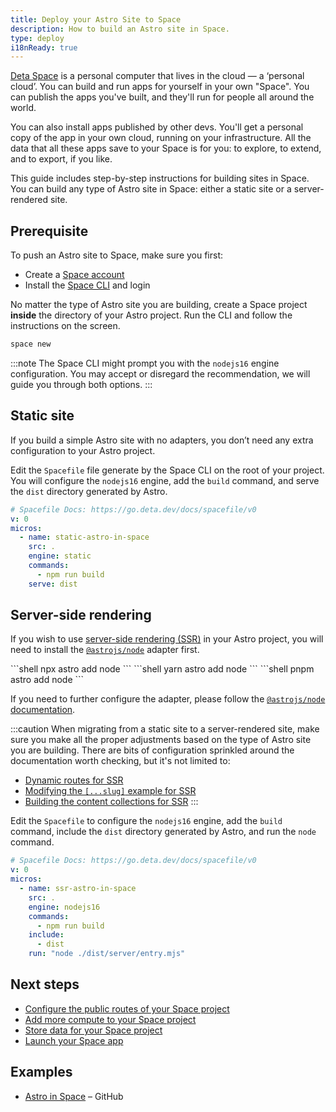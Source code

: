 ```yaml
---
title: Deploy your Astro Site to Space
description: How to build an Astro site in Space.
type: deploy
i18nReady: true
---
```


[Deta Space](https://deta.space/developers) is a personal computer that lives in the cloud — a ‘personal cloud’. You can build and run apps for yourself in your own "Space". You can publish the apps you've built, and they'll run for people all around the world. 

You can also install apps published by other devs. You'll get a personal copy of the app in your own cloud, running on your infrastructure. All the data that all these apps save to your Space is for you: to explore, to extend, and to export, if you like.

This guide includes step-by-step instructions for building sites in Space. You can build any type of Astro site in Space: either a static site or a server-rendered site.

## Prerequisite

To push an Astro site to Space, make sure you first:

- Create a [Space account](https://deta.space)
- Install the [Space CLI](https://deta.space/docs/en/basics/cli) and login

No matter the type of Astro site you are building, create a Space project **inside** the directory of your Astro project. Run the CLI and follow the instructions on the screen.    

```bash
space new
```

:::note
The Space CLI might prompt you with the `nodejs16` engine configuration. You may accept or disregard the recommendation, we will guide you through both options.
:::


## Static site

If you build a simple Astro site with no adapters, you don’t need any extra configuration to your Astro project. 

Edit the `Spacefile` file generate by the Space CLI on the root of your project. You will configure the `nodejs16` engine, add the `build` command, and serve the `dist` directory generated by Astro. 

```yaml title="Spacefile"
# Spacefile Docs: https://go.deta.dev/docs/spacefile/v0
v: 0
micros:
  - name: static-astro-in-space
    src: .
    engine: static
    commands:
      - npm run build
    serve: dist
```

## Server-side rendering

If you wish to use [server-side rendering (SSR)](https://docs.astro.build/en/guides/server-side-rendering/) in your Astro project, you will need to install the [`@astrojs/node`](https://docs.astro.build/en/guides/integrations-guide/node/) adapter first. 

<PackageManagerTabs>
  <Fragment slot="npm">
  ```shell
  npx astro add node
  ```
  </Fragment>
  <Fragment slot="yarn">
  ```shell
  yarn astro add node
  ```
  </Fragment>
  <Fragment slot="pnpm">
  ```shell
  pnpm astro add node
  ```
  </Fragment>
</PackageManagerTabs>

If you need to further configure the adapter, please follow the [`@astrojs/node` documentation](https://docs.astro.build/en/guides/integrations-guide/node/).

:::caution
When migrating from a static site to a server-rendered site, make sure you make all the proper adjustments based on the type of Astro site you are building. There are bits of configuration sprinkled around the documentation worth checking, but it's not limited to:

- [Dynamic routes for SSR](https://docs.astro.build/en/core-concepts/routing/#server-ssr-mode)
- [Modifying the `[...slug]` example for SSR](https://docs.astro.build/en/core-concepts/routing/#modifying-the-slug-example-for-ssr)
- [Building the content collections for SSR](https://docs.astro.build/en/guides/content-collections/#building-for-server-output-ssr)
:::

Edit the `Spacefile` to configure the `nodejs16` engine, add the `build` command, include the `dist` directory generated by Astro, and run the `node` command.

```yaml title="Spacefile"
# Spacefile Docs: https://go.deta.dev/docs/spacefile/v0
v: 0
micros:
  - name: ssr-astro-in-space
    src: .
    engine: nodejs16
    commands:
      - npm run build
    include:
      - dist
    run: "node ./dist/server/entry.mjs"
```

## Next steps

- [Configure the public routes of your Space project](https://deta.space/docs/en/reference/spacefile#public_routes)
- [Add more compute to your Space project](https://deta.space/docs/en/basics/micros)
- [Store data for your Space project](https://deta.space/docs/en/basics/data)
- [Launch your Space app](https://deta.space/docs/en/basics/releases)

## Examples

- [Astro in Space](https://github.com/BogDAAAMN/astro-in-space) – GitHub
